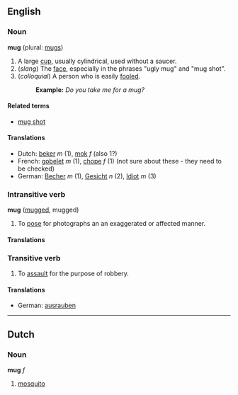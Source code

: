 ==English==
===Noun===
'''mug''' (plural: [[mugs]])

# A large [[cup]], usually cylindrical, used without a saucer.
# (''slang'') The [[face]], especially in the phrases "ugly mug" and "mug shot".
# (''colloquial'') A person who is easily [[fool]]ed.
#:'''Example:''' ''Do you take me for a mug?''

====Related terms====
*[[mug shot]]

====Translations====
*Dutch: [[beker]] ''m'' (1), [[mok]] ''f'' (also 1?)
*French: [[gobelet]] ''m'' (1), [[chope]] ''f'' (1) (not sure about these - they need to be checked)
*German: [[Becher]] ''m'' (1), [[Gesicht]] ''n'' (2), [[Idiot]] ''m'' (3)

===Intransitive verb===
'''mug''' ([[mugged]], mugged)

# To [[pose]] for photographs an an exaggerated or affected manner.

====Translations====
<!-- none yet -->

===Transitive verb===

# To [[assault]] for the purpose of robbery.

====Translations====
*German: [[ausrauben]]

----

==Dutch==
===Noun===
'''mug''' ''f''

# [[mosquito]]